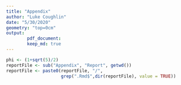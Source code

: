 ```yaml
---
title: "Appendix"
author: "Luke Coughlin"
date: "5/30/2020"
geometry: "top=0cm"
output: 
        pdf_document:
        keep_md: true
---
```


```r
phi <- (1+sqrt(5)/2)
reportFile <- sub("Appendix", "Report", getwd())
reportFile <- paste0(reportFile, "/", 
                     grep(".Rmd$",dir(reportFile), value = TRUE))
```

```r

```



